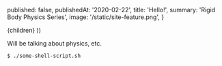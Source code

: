 
  published: false,
  publishedAt: '2020-02-22',
  title: 'Hello!',
  summary: 'Rigid Body Physics Series',
  image: '/static/site-feature.png',
}

  <BlogPost path={router.pathname} meta={meta}>
    {children}
  </BlogPost>
))

Will be talking about physics, etc.

```bash
$ ./some-shell-script.sh
```

<FMA/>
